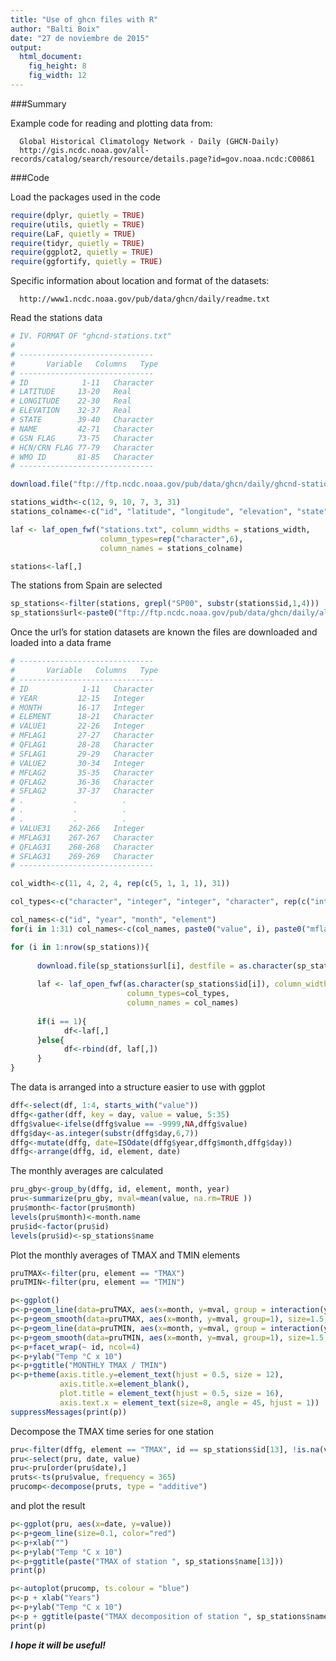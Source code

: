 ```yaml
---
title: "Use of ghcn files with R"
author: "Balti Boix"
date: "27 de noviembre de 2015"
output: 
  html_document: 
    fig_height: 8
    fig_width: 12
---
```


###Summary

Example code for reading and plotting data from:

      Global Historical Climatology Network - Daily (GHCN-Daily)
      http://gis.ncdc.noaa.gov/all-records/catalog/search/resource/details.page?id=gov.noaa.ncdc:C00861

###Code

Load the packages used in the code

```r
require(dplyr, quietly = TRUE)
require(utils, quietly = TRUE)
require(LaF, quietly = TRUE)
require(tidyr, quietly = TRUE)
require(ggplot2, quietly = TRUE)
require(ggfortify, quietly = TRUE)
```

Specific information about location and format of the datasets:

      http://www1.ncdc.noaa.gov/pub/data/ghcn/daily/readme.txt

Read the stations data

```r
# IV. FORMAT OF "ghcnd-stations.txt"
# 
# ------------------------------
#       Variable   Columns   Type
# ------------------------------
# ID            1-11   Character
# LATITUDE     13-20   Real
# LONGITUDE    22-30   Real
# ELEVATION    32-37   Real
# STATE        39-40   Character
# NAME         42-71   Character
# GSN FLAG     73-75   Character
# HCN/CRN FLAG 77-79   Character
# WMO ID       81-85   Character
# ------------------------------

download.file("ftp://ftp.ncdc.noaa.gov/pub/data/ghcn/daily/ghcnd-stations.txt", destfile = "stations.txt")

stations_width<-c(12, 9, 10, 7, 3, 31)
stations_colname<-c("id", "latitude", "longitude", "elevation", "state", "name")

laf <- laf_open_fwf("stations.txt", column_widths = stations_width, 
                    column_types=rep("character",6),
                    column_names = stations_colname)

stations<-laf[,]
```

The stations from Spain are selected

```r
sp_stations<-filter(stations, grepl("SP00", substr(stations$id,1,4)))
sp_stations$url<-paste0("ftp://ftp.ncdc.noaa.gov/pub/data/ghcn/daily/all/", trimws(sp_stations$id), ".dly")
```

Once the url's for station datasets are known the files are downloaded and loaded into a data frame

```r
# ------------------------------
#       Variable   Columns   Type
# ------------------------------
# ID            1-11   Character
# YEAR         12-15   Integer
# MONTH        16-17   Integer
# ELEMENT      18-21   Character
# VALUE1       22-26   Integer
# MFLAG1       27-27   Character
# QFLAG1       28-28   Character
# SFLAG1       29-29   Character
# VALUE2       30-34   Integer
# MFLAG2       35-35   Character
# QFLAG2       36-36   Character
# SFLAG2       37-37   Character
# .           .          .
# .           .          .
# .           .          .
# VALUE31    262-266   Integer
# MFLAG31    267-267   Character
# QFLAG31    268-268   Character
# SFLAG31    269-269   Character
# ------------------------------

col_width<-c(11, 4, 2, 4, rep(c(5, 1, 1, 1), 31))

col_types<-c("character", "integer", "integer", "character", rep(c("integer", "character", "character", "character"),31))

col_names<-c("id", "year", "month", "element")
for(i in 1:31) col_names<-c(col_names, paste0("value", i), paste0("mflag", i), paste0("qflag", i), paste0("sflag", i))

for (i in 1:nrow(sp_stations)){
      
      download.file(sp_stations$url[i], destfile = as.character(sp_stations$id[i]))
      
      laf <- laf_open_fwf(as.character(sp_stations$id[i]), column_widths = col_width, 
                          column_types=col_types,
                          column_names = col_names)
      
      if(i == 1){
            df<-laf[,]
      }else{
            df<-rbind(df, laf[,])
      }     
}
```

The data is arranged into a structure easier to use with ggplot 

```r
dff<-select(df, 1:4, starts_with("value"))
dffg<-gather(dff, key = day, value = value, 5:35)
dffg$value<-ifelse(dffg$value == -9999,NA,dffg$value)
dffg$day<-as.integer(substr(dffg$day,6,7))
dffg<-mutate(dffg, date=ISOdate(dffg$year,dffg$month,dffg$day))
dffg<-arrange(dffg, id, element, date)
```

The monthly averages are calculated

```r
pru_gby<-group_by(dffg, id, element, month, year)
pru<-summarize(pru_gby, mval=mean(value, na.rm=TRUE ))
pru$month<-factor(pru$month)
levels(pru$month)<-month.name
pru$id<-factor(pru$id)
levels(pru$id)<-sp_stations$name
```

Plot the monthly averages of TMAX and TMIN elements

```r
pruTMAX<-filter(pru, element == "TMAX")
pruTMIN<-filter(pru, element == "TMIN")

p<-ggplot()
p<-p+geom_line(data=pruTMAX, aes(x=month, y=mval, group = interaction(year,element)), alpha=0.5, color="gray")
p<-p+geom_smooth(data=pruTMAX, aes(x=month, y=mval, group=1), size=1.5, se=FALSE, color="red")
p<-p+geom_line(data=pruTMIN, aes(x=month, y=mval, group = interaction(year,element)), alpha=0.5, color="gray")
p<-p+geom_smooth(data=pruTMIN, aes(x=month, y=mval, group=1), size=1.5, se=FALSE, color="blue")
p<-p+facet_wrap(~ id, ncol=4)
p<-p+ylab("Temp °C x 10")
p<-p+ggtitle("MONTHLY TMAX / TMIN")
p<-p+theme(axis.title.y=element_text(hjust = 0.5, size = 12), 
           axis.title.x=element_blank(), 
           plot.title = element_text(hjust = 0.5, size = 16),
           axis.text.x = element_text(size=8, angle = 45, hjust = 1)) 
suppressMessages(print(p))
```

Decompose the TMAX time series for one station

```r
pru<-filter(dffg, element == "TMAX", id == sp_stations$id[13], !is.na(value))
pru<-select(pru, date, value)
pru<-pru[order(pru$date),]
pruts<-ts(pru$value, frequency = 365)
prucomp<-decompose(pruts, type = "additive")
```

and plot the result

```r
p<-ggplot(pru, aes(x=date, y=value))
p<-p+geom_line(size=0.1, color="red")
p<-p+xlab("")
p<-p+ylab("Temp °C x 10")
p<-p+ggtitle(paste("TMAX of station ", sp_stations$name[13]))
print(p)

p<-autoplot(prucomp, ts.colour = "blue")
p<-p + xlab("Years")
p<-p+ylab("Temp °C x 10")
p<-p + ggtitle(paste("TMAX decomposition of station ", sp_stations$name[13]))
print(p)
```

***I hope it will be useful!***
